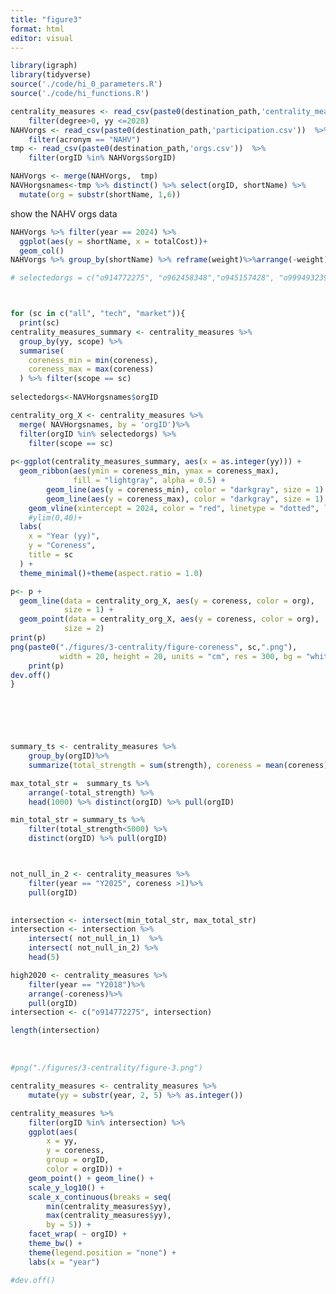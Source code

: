 ```yaml
---
title: "figure3"
format: html
editor: visual
---
```


```r
library(igraph)
library(tidyverse)
source('./code/hi_0_parameters.R')
source('./code/hi_functions.R')

```

```r
centrality_measures <- read_csv(paste0(destination_path,'centrality_measures.csv'))  %>%
    filter(degree>0, yy <=2028)
NAHVorgs <- read_csv(paste0(destination_path,'participation.csv'))  %>%
    filter(acronym == "NAHV")  
tmp <- read_csv(paste0(destination_path,'orgs.csv'))  %>%
    filter(orgID %in% NAHVorgs$orgID)  

NAHVorgs <- merge(NAHVorgs,  tmp)
NAVHorgsnames<-tmp %>% distinct() %>% select(orgID, shortName) %>%
  mutate(org = substr(shortName, 1,6))

```

show the NAHV orgs data
```r
NAHVorgs %>% filter(year == 2024) %>%
  ggplot(aes(y = shortName, x = totalCost))+
  geom_col()
NAHVorgs %>% group_by(shortName) %>% reframe(weight)%>%arrange(-weight)
```




```r

# selectedorgs = c("o914772275", "o962458348","o945157428", "o999493239","o996385359","o897222065","o971154107")



for (sc in c("all", "tech", "market")){
  print(sc)
centrality_measures_summary <- centrality_measures %>%
  group_by(yy, scope) %>%
  summarise(
    coreness_min = min(coreness),
    coreness_max = max(coreness)
  ) %>% filter(scope == sc)
 
selectedorgs<-NAVHorgsnames$orgID

centrality_org_X <- centrality_measures %>%
  merge( NAVHorgsnames, by = 'orgID')%>%
  filter(orgID %in% selectedorgs) %>%
    filter(scope == sc)
 
p<-ggplot(centrality_measures_summary, aes(x = as.integer(yy))) +
  geom_ribbon(aes(ymin = coreness_min, ymax = coreness_max), 
              fill = "lightgray", alpha = 0.5) +
        geom_line(aes(y = coreness_min), color = "darkgray", size = 1) +
        geom_line(aes(y = coreness_max), color = "darkgray", size = 1) +
    geom_vline(xintercept = 2024, color = "red", linetype = "dotted", linewidth =1)+
    #ylim(0,40)+
  labs(
    x = "Year (yy)",
    y = "Coreness",
    title = sc
  ) +
  theme_minimal()+theme(aspect.ratio = 1.0)

p<- p + 
  geom_line(data = centrality_org_X, aes(y = coreness, color = org), 
            size = 1) +
  geom_point(data = centrality_org_X, aes(y = coreness, color = org), 
            size = 2) 
print(p)
png(paste0("./figures/3-centrality/figure-coreness", sc,".png"), 
           width = 20, height = 20, units = "cm", res = 300, bg = "white")
    print(p)
dev.off()
}




 
```

```r
    

summary_ts <- centrality_measures %>%
    group_by(orgID)%>%
    summarize(total_strength = sum(strength), coreness = mean(coreness))

max_total_str =  summary_ts %>% 
    arrange(-total_strength) %>%
    head(1000) %>% distinct(orgID) %>% pull(orgID) 

min_total_str = summary_ts %>% 
    filter(total_strength<5000) %>% 
    distinct(orgID) %>% pull(orgID)



not_null_in_2 <- centrality_measures %>%
    filter(year == "Y2025", coreness >1)%>%
    pull(orgID)
    

intersection <- intersect(min_total_str, max_total_str)
intersection <- intersection %>%
    intersect( not_null_in_1)  %>%
    intersect( not_null_in_2) %>%
    head(5) 

high2020 <- centrality_measures %>%
    filter(year == "Y2018")%>%
    arrange(-coreness)%>%
    pull(orgID)
intersection <- c("o914772275", intersection)

length(intersection)
```

\

```r


#png("./figures/3-centrality/figure-3.png")

centrality_measures <- centrality_measures %>%
    mutate(yy = substr(year, 2, 5) %>% as.integer())

centrality_measures %>%
    filter(orgID %in% intersection) %>%
    ggplot(aes(
        x = yy,
        y = coreness,
        group = orgID,
        color = orgID)) +
    geom_point() + geom_line() +
    scale_y_log10() +
    scale_x_continuous(breaks = seq(
        min(centrality_measures$yy),
        max(centrality_measures$yy),
        by = 5)) +
    facet_wrap( ~ orgID) +
    theme_bw() +
    theme(legend.position = "none") +
    labs(x = "year")

#dev.off()


```
